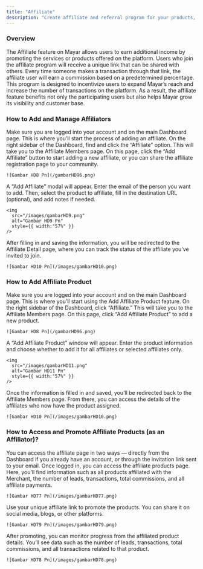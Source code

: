 ```yaml
---
title: "Affiliate"
description: "Create affiliate and referral program for your products, manage thousands resellers effortlessly with automated trackiing and automated commission payment."
---
```


### Overview

The Affiliate feature on Mayar allows users to earn additional income by promoting the services or products offered on the platform. Users who join the affiliate program will receive a unique link that can be shared with others. Every time someone makes a transaction through that link, the affiliate user will earn a commission based on a predetermined percentage. This program is designed to incentivize users to expand Mayar’s reach and increase the number of transactions on the platform. As a result, the affiliate feature benefits not only the participating users but also helps Mayar grow its visibility and customer base.

### How to Add and Manage Affiliators

<Steps>
  <Step title="Log in to Mayar Dashboard">
    Make sure you are logged into your account and on the main Dashboard page. This is where you’ll start the process of adding an affiliate.
  </Step>
  <Step title="Access the “Affiliate” Page">
    On the right sidebar of the Dashboard, find and click the “Affiliate” option. This will take you to the Affiliate Members page. 
  </Step>
  <Step title="Affiliate Members Page">
    On this page, click the “Add Affiliate” button to start adding a new affiliate, or you can share the affiliate registration page to your community.

    ![Gambar HD8 Pn](/gambarHD96.png)
  </Step>
  <Step title="Add an Affiliate Member">
    A “Add Affiliate” modal will appear. Enter the email of the person you want to add. Then, select the product to affiliate, fill in the destination URL (optional), and add notes if needed.

    <img
      src="/images/gambarHD9.png"
      alt="Gambar HD9 Pn"
      style={{ width:"57%" }}
    />
  </Step>
  <Step title="Go to Affiliate Details">
    After filling in and saving the information, you will be redirected to the Affiliate Detail page, where you can track the status of the affiliate you’ve invited to join.

    ![Gambar HD10 Pn](/images/gambarHD10.png)
  </Step>
</Steps>

### How to Add Affiliate Product

<Steps>
  <Step title="Log in to Mayar Dashboard">
    Make sure you are logged into your account and on the main Dashboard page. This is where you’ll start using the Add Affiliate Product feature.
  </Step>
  <Step title="Access the “Affiliate” Page">
    On the right sidebar of the Dashboard, click “Affiliate.” This will take you to the Affiliate Members page.
  </Step>
  <Step title="Affiliate Members Page">
    On this page, click “Add Affiliate Product” to add a new product.

    ![Gambar HD8 Pn](/gambarHD96.png)
  </Step>
  <Step title="Add an Affiliate Product">
    A “Add Affiliate Product” window will appear. Enter the product information and choose whether to add it for all affiliates or selected affiliates only.

    <img
      src="/images/gambarHD11.png"
      alt="Gambar HD11 Pn"
      style={{ width:"57%" }}
    />
  </Step>
  <Step title="Go to Affiliate Details">
    Once the information is filled in and saved, you’ll be redirected back to the Affiliate Members page. From there, you can access the details of the affiliates who now have the product assigned.

    ![Gambar HD10 Pn](/images/gambarHD10.png)
  </Step>
</Steps>

### How to Access and Promote Affiliate Products (as an Affiliator)?

<Steps>
  <Step title="Sign Up or Log In">
    You can access the affiliate page in two ways — directly from the Dashboard if you already have an account, or through the invitation link sent to your email.
  </Step>
  <Step title="Go to the Affiliate Page">
    Once logged in, you can access the affiliate products page. Here, you’ll find information such as all products affiliated with the Merchant, the number of leads, transactions, total commissions, and all affiliate payments.

    ![Gambar HD77 Pn](/images/gambarHD77.png)
  </Step>
  <Step title="Promote Products">
    Use your unique affiliate link to promote the products. You can share it on social media, blogs, or other platforms.

    ![Gambar HD79 Pn](/images/gambarHD79.png)
  </Step>
  <Step title="Track Your Affiliate Performance">
    After promoting, you can monitor progress from the affiliated product details. You’ll see data such as the number of leads, transactions, total commissions, and all transactions related to that product.

    ![Gambar HD78 Pn](/images/gambarHD78.png)
  </Step>
</Steps>